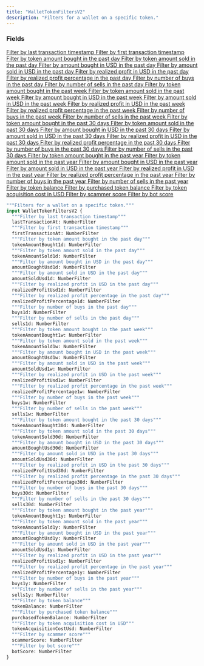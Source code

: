 ```yaml
---
title: "WalletTokenFiltersV2"
description: "Filters for a wallet on a specific token."
---
```


### Fields

<a href="/api-reference/types/numberfilter">
  <ResponseField name="lastTransactionAt" type="NumberFilter">
    Filter by last transaction timestamp
  </ResponseField>
</a>

<a href="/api-reference/types/numberfilter">
  <ResponseField name="firstTransactionAt" type="NumberFilter">
    Filter by first transaction timestamp
  </ResponseField>
</a>

<a href="/api-reference/types/numberfilter">
  <ResponseField name="tokenAmountBought1d" type="NumberFilter">
    Filter by token amount bought in the past day
  </ResponseField>
</a>

<a href="/api-reference/types/numberfilter">
  <ResponseField name="tokenAmountSold1d" type="NumberFilter">
    Filter by token amount sold in the past day
  </ResponseField>
</a>

<a href="/api-reference/types/numberfilter">
  <ResponseField name="amountBoughtUsd1d" type="NumberFilter">
    Filter by amount bought in USD in the past day
  </ResponseField>
</a>

<a href="/api-reference/types/numberfilter">
  <ResponseField name="amountSoldUsd1d" type="NumberFilter">
    Filter by amount sold in USD in the past day
  </ResponseField>
</a>

<a href="/api-reference/types/numberfilter">
  <ResponseField name="realizedProfitUsd1d" type="NumberFilter">
    Filter by realized profit in USD in the past day
  </ResponseField>
</a>

<a href="/api-reference/types/numberfilter">
  <ResponseField name="realizedProfitPercentage1d" type="NumberFilter">
    Filter by realized profit percentage in the past day
  </ResponseField>
</a>

<a href="/api-reference/types/numberfilter">
  <ResponseField name="buys1d" type="NumberFilter">
    Filter by number of buys in the past day
  </ResponseField>
</a>

<a href="/api-reference/types/numberfilter">
  <ResponseField name="sells1d" type="NumberFilter">
    Filter by number of sells in the past day
  </ResponseField>
</a>

<a href="/api-reference/types/numberfilter">
  <ResponseField name="tokenAmountBought1w" type="NumberFilter">
    Filter by token amount bought in the past week
  </ResponseField>
</a>

<a href="/api-reference/types/numberfilter">
  <ResponseField name="tokenAmountSold1w" type="NumberFilter">
    Filter by token amount sold in the past week
  </ResponseField>
</a>

<a href="/api-reference/types/numberfilter">
  <ResponseField name="amountBoughtUsd1w" type="NumberFilter">
    Filter by amount bought in USD in the past week
  </ResponseField>
</a>

<a href="/api-reference/types/numberfilter">
  <ResponseField name="amountSoldUsd1w" type="NumberFilter">
    Filter by amount sold in USD in the past week
  </ResponseField>
</a>

<a href="/api-reference/types/numberfilter">
  <ResponseField name="realizedProfitUsd1w" type="NumberFilter">
    Filter by realized profit in USD in the past week
  </ResponseField>
</a>

<a href="/api-reference/types/numberfilter">
  <ResponseField name="realizedProfitPercentage1w" type="NumberFilter">
    Filter by realized profit percentage in the past week
  </ResponseField>
</a>

<a href="/api-reference/types/numberfilter">
  <ResponseField name="buys1w" type="NumberFilter">
    Filter by number of buys in the past week
  </ResponseField>
</a>

<a href="/api-reference/types/numberfilter">
  <ResponseField name="sells1w" type="NumberFilter">
    Filter by number of sells in the past week
  </ResponseField>
</a>

<a href="/api-reference/types/numberfilter">
  <ResponseField name="tokenAmountBought30d" type="NumberFilter">
    Filter by token amount bought in the past 30 days
  </ResponseField>
</a>

<a href="/api-reference/types/numberfilter">
  <ResponseField name="tokenAmountSold30d" type="NumberFilter">
    Filter by token amount sold in the past 30 days
  </ResponseField>
</a>

<a href="/api-reference/types/numberfilter">
  <ResponseField name="amountBoughtUsd30d" type="NumberFilter">
    Filter by amount bought in USD in the past 30 days
  </ResponseField>
</a>

<a href="/api-reference/types/numberfilter">
  <ResponseField name="amountSoldUsd30d" type="NumberFilter">
    Filter by amount sold in USD in the past 30 days
  </ResponseField>
</a>

<a href="/api-reference/types/numberfilter">
  <ResponseField name="realizedProfitUsd30d" type="NumberFilter">
    Filter by realized profit in USD in the past 30 days
  </ResponseField>
</a>

<a href="/api-reference/types/numberfilter">
  <ResponseField name="realizedProfitPercentage30d" type="NumberFilter">
    Filter by realized profit percentage in the past 30 days
  </ResponseField>
</a>

<a href="/api-reference/types/numberfilter">
  <ResponseField name="buys30d" type="NumberFilter">
    Filter by number of buys in the past 30 days
  </ResponseField>
</a>

<a href="/api-reference/types/numberfilter">
  <ResponseField name="sells30d" type="NumberFilter">
    Filter by number of sells in the past 30 days
  </ResponseField>
</a>

<a href="/api-reference/types/numberfilter">
  <ResponseField name="tokenAmountBought1y" type="NumberFilter">
    Filter by token amount bought in the past year
  </ResponseField>
</a>

<a href="/api-reference/types/numberfilter">
  <ResponseField name="tokenAmountSold1y" type="NumberFilter">
    Filter by token amount sold in the past year
  </ResponseField>
</a>

<a href="/api-reference/types/numberfilter">
  <ResponseField name="amountBoughtUsd1y" type="NumberFilter">
    Filter by amount bought in USD in the past year
  </ResponseField>
</a>

<a href="/api-reference/types/numberfilter">
  <ResponseField name="amountSoldUsd1y" type="NumberFilter">
    Filter by amount sold in USD in the past year
  </ResponseField>
</a>

<a href="/api-reference/types/numberfilter">
  <ResponseField name="realizedProfitUsd1y" type="NumberFilter">
    Filter by realized profit in USD in the past year
  </ResponseField>
</a>

<a href="/api-reference/types/numberfilter">
  <ResponseField name="realizedProfitPercentage1y" type="NumberFilter">
    Filter by realized profit percentage in the past year
  </ResponseField>
</a>

<a href="/api-reference/types/numberfilter">
  <ResponseField name="buys1y" type="NumberFilter">
    Filter by number of buys in the past year
  </ResponseField>
</a>

<a href="/api-reference/types/numberfilter">
  <ResponseField name="sells1y" type="NumberFilter">
    Filter by number of sells in the past year
  </ResponseField>
</a>

<a href="/api-reference/types/numberfilter">
  <ResponseField name="tokenBalance" type="NumberFilter">
    Filter by token balance
  </ResponseField>
</a>

<a href="/api-reference/types/numberfilter">
  <ResponseField name="purchasedTokenBalance" type="NumberFilter">
    Filter by purchased token balance
  </ResponseField>
</a>

<a href="/api-reference/types/numberfilter">
  <ResponseField name="tokenAcquisitionCostUsd" type="NumberFilter">
    Filter by token acquisition cost in USD
  </ResponseField>
</a>

<a href="/api-reference/types/numberfilter">
  <ResponseField name="scammerScore" type="NumberFilter">
    Filter by scammer score
  </ResponseField>
</a>

<a href="/api-reference/types/numberfilter">
  <ResponseField name="botScore" type="NumberFilter">
    Filter by bot score
  </ResponseField>
</a>


```graphql WalletTokenFiltersV2
"""Filters for a wallet on a specific token."""
input WalletTokenFiltersV2 {
  """Filter by last transaction timestamp"""
  lastTransactionAt: NumberFilter
  """Filter by first transaction timestamp"""
  firstTransactionAt: NumberFilter
  """Filter by token amount bought in the past day"""
  tokenAmountBought1d: NumberFilter
  """Filter by token amount sold in the past day"""
  tokenAmountSold1d: NumberFilter
  """Filter by amount bought in USD in the past day"""
  amountBoughtUsd1d: NumberFilter
  """Filter by amount sold in USD in the past day"""
  amountSoldUsd1d: NumberFilter
  """Filter by realized profit in USD in the past day"""
  realizedProfitUsd1d: NumberFilter
  """Filter by realized profit percentage in the past day"""
  realizedProfitPercentage1d: NumberFilter
  """Filter by number of buys in the past day"""
  buys1d: NumberFilter
  """Filter by number of sells in the past day"""
  sells1d: NumberFilter
  """Filter by token amount bought in the past week"""
  tokenAmountBought1w: NumberFilter
  """Filter by token amount sold in the past week"""
  tokenAmountSold1w: NumberFilter
  """Filter by amount bought in USD in the past week"""
  amountBoughtUsd1w: NumberFilter
  """Filter by amount sold in USD in the past week"""
  amountSoldUsd1w: NumberFilter
  """Filter by realized profit in USD in the past week"""
  realizedProfitUsd1w: NumberFilter
  """Filter by realized profit percentage in the past week"""
  realizedProfitPercentage1w: NumberFilter
  """Filter by number of buys in the past week"""
  buys1w: NumberFilter
  """Filter by number of sells in the past week"""
  sells1w: NumberFilter
  """Filter by token amount bought in the past 30 days"""
  tokenAmountBought30d: NumberFilter
  """Filter by token amount sold in the past 30 days"""
  tokenAmountSold30d: NumberFilter
  """Filter by amount bought in USD in the past 30 days"""
  amountBoughtUsd30d: NumberFilter
  """Filter by amount sold in USD in the past 30 days"""
  amountSoldUsd30d: NumberFilter
  """Filter by realized profit in USD in the past 30 days"""
  realizedProfitUsd30d: NumberFilter
  """Filter by realized profit percentage in the past 30 days"""
  realizedProfitPercentage30d: NumberFilter
  """Filter by number of buys in the past 30 days"""
  buys30d: NumberFilter
  """Filter by number of sells in the past 30 days"""
  sells30d: NumberFilter
  """Filter by token amount bought in the past year"""
  tokenAmountBought1y: NumberFilter
  """Filter by token amount sold in the past year"""
  tokenAmountSold1y: NumberFilter
  """Filter by amount bought in USD in the past year"""
  amountBoughtUsd1y: NumberFilter
  """Filter by amount sold in USD in the past year"""
  amountSoldUsd1y: NumberFilter
  """Filter by realized profit in USD in the past year"""
  realizedProfitUsd1y: NumberFilter
  """Filter by realized profit percentage in the past year"""
  realizedProfitPercentage1y: NumberFilter
  """Filter by number of buys in the past year"""
  buys1y: NumberFilter
  """Filter by number of sells in the past year"""
  sells1y: NumberFilter
  """Filter by token balance"""
  tokenBalance: NumberFilter
  """Filter by purchased token balance"""
  purchasedTokenBalance: NumberFilter
  """Filter by token acquisition cost in USD"""
  tokenAcquisitionCostUsd: NumberFilter
  """Filter by scammer score"""
  scammerScore: NumberFilter
  """Filter by bot score"""
  botScore: NumberFilter
}
```
